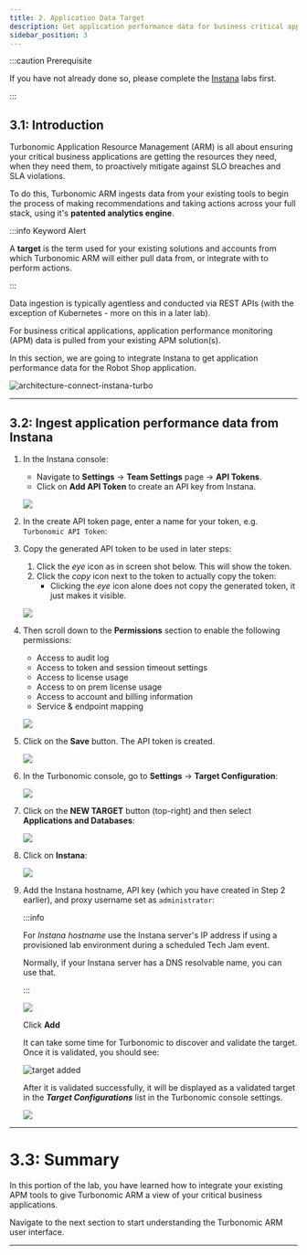 ```yaml
---
title: 2. Application Data Target
description: Get application performance data for business critical applications
sidebar_position: 3
---
```


:::caution Prerequisite

If you have not already done so, please complete the
[Instana](https://ibm.github.io/waiops-tech-jam/labs/instana/introduction/) labs
first.

:::

## 3.1: Introduction

Turbonomic Application Resource Management (ARM) is all about ensuring your
critical business applications are getting the resources they need, when they
need them, to proactively mitigate against SLO breaches and SLA violations.

To do this, Turbonomic ARM ingests data from your existing tools to begin the
process of making recommendations and taking actions across your full stack,
using it's **patented analytics engine**.

:::info Keyword Alert

A **target** is the term used for your existing solutions and accounts from
which Turbonomic ARM will either pull data from, or integrate with to perform
actions.

:::

Data ingestion is typically agentless and conducted via REST APIs (with the
exception of Kubernetes - more on this in a later lab).

For business critical applications, application performance monitoring (APM)
data is pulled from your existing APM solution(s).

In this section, we are going to integrate Instana to get application
performance data for the Robot Shop application.

![architecture-connect-instana-turbo](images/architecture-connect-instana-turbo.png)

---

## 3.2: Ingest application performance data from Instana

1. In the Instana console:

   - Navigate to **Settings** -> **Team Settings** page -> **API Tokens**.
   - Click on **Add API Token** to create an API key from Instana.

   ![](images/addApiToken.png)

1. In the create API token page, enter a name for your token, e.g.
   `Turbonomic API Token`:

1. Copy the generated API token to be used in later steps:

   1. Click the _eye_ icon as in screen shot below. This will show the token.
   2. Click the _copy_ icon next to the token to actually copy the token:
      - Clicking the _eye_ icon alone does not copy the generated token, it just
        makes it visible.

   ![](images/apiToken1.png)

1. Then scroll down to the **Permissions** section to enable the following
   permissions:

   - Access to audit log
   - Access to token and session timeout settings
   - Access to license usage
   - Access to on prem license usage
   - Access to account and billing information
   - Service & endpoint mapping

   ![](images/apiToken2.png)

1. Click on the **Save** button. The API token is created.

   ![](images/apiToken3.png)

1. In the Turbonomic console, go to **Settings** -> **Target Configuration**:

   ![](images/targetConfiguration.png)

1. Click on the **NEW TARGET** button (top-right) and then select **Applications
   and Databases**:

   ![](images/application-and-databases.png)

1. Click on **Instana**:

   ![](images/instanaTarget.png)

1. Add the Instana hostname, API key (which you have created in Step 2 earlier),
   and proxy username set as `administrator`:

   :::info

   For _Instana hostname_ use the Instana server's IP address if using a
   provisioned lab environment during a scheduled Tech Jam event.

   Normally, if your Instana server has a DNS resolvable name, you can use that.

   :::

   ![](images/add-instana-target.png)

   Click **Add**

   It can take some time for Turbonomic to discover and validate the target.
   Once it is validated, you should see:

   ![target added](images/instana-target-added.png)

   After it is validated successfully, it will be displayed as a validated
   target in the **_Target Configurations_** list in the Turbonomic console
   settings.

   ![](images/instana-validated-target.png)

---

# 3.3: Summary

In this portion of the lab, you have learned how to integrate your existing APM
tools to give Turbonomic ARM a view of your critical business applications.

Navigate to the next section to start understanding the Turbonomic ARM user
interface.

---
